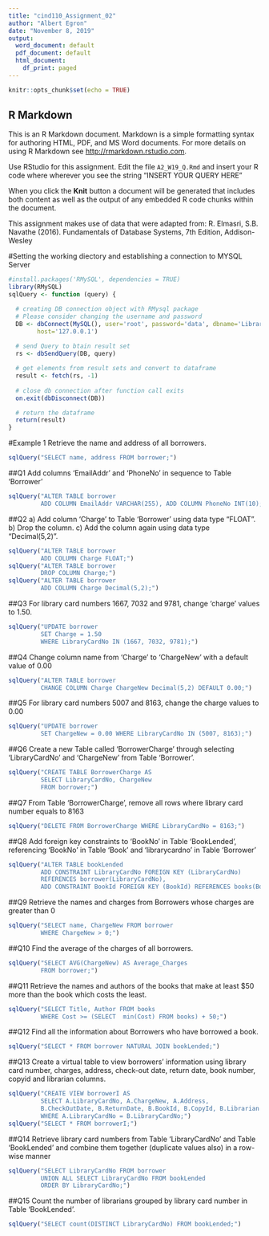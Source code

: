 ---
title: "cind110_Assignment_02"
author: "Albert Egron" 
date: "November 8, 2019"
output:
  word_document: default
  pdf_document: default
  html_document:
    df_print: paged
---

```{r setup, include=FALSE}
knitr::opts_chunk$set(echo = TRUE)
```

## R Markdown

This is an R Markdown document. Markdown is a simple formatting syntax for authoring HTML, PDF, and MS Word documents. For more details on using R Markdown see <http://rmarkdown.rstudio.com>.

Use RStudio for this assignment. 
Edit the file `A2_W19_Q.Rmd` and insert your R code where wherever you see the string "INSERT YOUR QUERY HERE"

When you click the **Knit** button a document will be generated that includes both content as well as the output of any embedded R code chunks within the document.

This assignment makes use of data that were adapted from:
R. Elmasri, S.B. Navathe (2016). Fundamentals of Database Systems, 7th Edition, Addison-Wesley


#Setting the working diectory and establishing a connection to MYSQL Server
```{r}
#install.packages('RMySQL', dependencies = TRUE)
library(RMySQL)
sqlQuery <- function (query) {

  # creating DB connection object with RMysql package
  # Please consider changing the username and password 
  DB <- dbConnect(MySQL(), user='root', password='data', dbname='LibraryDB',
        host='127.0.0.1')
  
  # send Query to btain result set
  rs <- dbSendQuery(DB, query)

  # get elements from result sets and convert to dataframe
  result <- fetch(rs, -1)
  
  # close db connection after function call exits
  on.exit(dbDisconnect(DB))

  # return the dataframe
  return(result)
}
```

#Example 1
Retrieve the name and address of all borrowers.
```{r}
sqlQuery("SELECT name, address FROM borrower;")
```

##Q1
Add columns 'EmailAddr' and 'PhoneNo' in sequence to Table 'Borrower'
```{r}
sqlQuery("ALTER TABLE borrower 
         ADD COLUMN EmailAddr VARCHAR(255), ADD COLUMN PhoneNo INT(10);");
```

##Q2
a) Add column 'Charge' to Table 'Borrower' using data type "FLOAT". 
b) Drop the column.
c) Add the column again using data type "Decimal(5,2)".
```{r}
sqlQuery("ALTER TABLE borrower 
         ADD COLUMN Charge FLOAT;") 
sqlQuery("ALTER TABLE borrower 
         DROP COLUMN Charge;")
sqlQuery("ALTER TABLE borrower 
         ADD COLUMN Charge Decimal(5,2);")
```

##Q3
For library card numbers 1667, 7032 and 9781, change 'charge' values to 1.50.
```{r}
sqlQuery("UPDATE borrower 
         SET Charge = 1.50
         WHERE LibraryCardNo IN (1667, 7032, 9781);")
```

##Q4
Change column name from 'Charge' to 'ChargeNew' with a default value of 0.00
```{r}
sqlQuery("ALTER TABLE borrower 
         CHANGE COLUMN Charge ChargeNew Decimal(5,2) DEFAULT 0.00;")
```

##Q5
For library card numbers 5007 and 8163, change the charge values to 0.00
```{r}
sqlQuery("UPDATE borrower 
         SET ChargeNew = 0.00 WHERE LibraryCardNo IN (5007, 8163);")
```

##Q6
Create a new Table called 'BorrowerCharge' through selecting 'LibraryCardNo' and 'ChargeNew' from Table 'Borrower'.
```{r}
sqlQuery("CREATE TABLE BorrowerCharge AS
         SELECT LibraryCardNo, ChargeNew
         FROM borrower;")
```

##Q7
From Table 'BorrowerCharge', remove all rows where library card number equals to 8163
```{r}
sqlQuery("DELETE FROM BorrowerCharge WHERE LibraryCardNo = 8163;")
```

##Q8
Add foreign key constraints to 'BookNo' in Table 'BookLended', referencing 'BookNo' in Table 'Book' and 'librarycardno' in Table 'Borrower'
```{r}
sqlQuery("ALTER TABLE bookLended 
         ADD CONSTRAINT LibraryCardNo FOREIGN KEY (LibraryCardNo) 
         REFERENCES borrower(LibraryCardNo), 
         ADD CONSTRAINT BookId FOREIGN KEY (BookId) REFERENCES books(BookNo);")
```

##Q9
Retrieve the names and charges from Borrowers whose charges are greater than 0
```{r}
sqlQuery("SELECT name, ChargeNew FROM borrower
         WHERE ChargeNew > 0;")
```

##Q10
Find the average of the charges of all borrowers.
```{r}
sqlQuery("SELECT AVG(ChargeNew) AS Average_Charges 
         FROM borrower;")
```

##Q11
Retrieve the names and authors of the books that make at least $50 more than the book which costs the least.
```{r}
sqlQuery("SELECT Title, Author FROM books 
         WHERE Cost >= (SELECT  min(Cost) FROM books) + 50;")
```

##Q12
Find all the information about Borrowers who have borrowed a book.
```{r}
sqlQuery("SELECT * FROM borrower NATURAL JOIN bookLended;")
```

##Q13
Create a virtual table to view borrowers' information using library card number, charges, address, check-out date, return date, book number, copyid and librarian columns.
```{r}
sqlQuery("CREATE VIEW borrowerI AS
         SELECT A.LibraryCardNo, A.ChargeNew, A.Address,
         B.CheckOutDate, B.ReturnDate, B.BookId, B.CopyId, B.Librarian FROM borrower A, bookLended B
         WHERE A.LibraryCardNo = B.LibraryCardNo;")
sqlQuery("SELECT * FROM borrowerI;")
```

##Q14
Retrieve library card numbers from Table 'LibraryCardNo' and Table 'BookLended' and combine them together (duplicate values also) in a row-wise manner
```{r}
sqlQuery("SELECT LibraryCardNo FROM borrower 
         UNION ALL SELECT LibraryCardNo FROM bookLended 
         ORDER BY LibraryCardNo;")
```

##Q15
Count the number of librarians grouped by library card number in Table 'BookLended'.
```{r}
sqlQuery("SELECT count(DISTINCT LibraryCardNo) FROM bookLended;")
```
